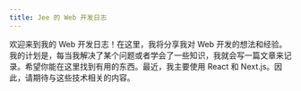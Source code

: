```yaml
---
title: Jee 的 Web 开发日志
---
```


欢迎来到我的 Web 开发日志！在这里，我将分享我对 Web 开发的想法和经验。我的计划是，每当我解决了某个问题或者学会了一些知识，我就会写一篇文章来记录。希望你能在这里找到有用的东西。最近，我主要使用 React 和 Next.js。因此，请期待与这些技术相关的内容。
